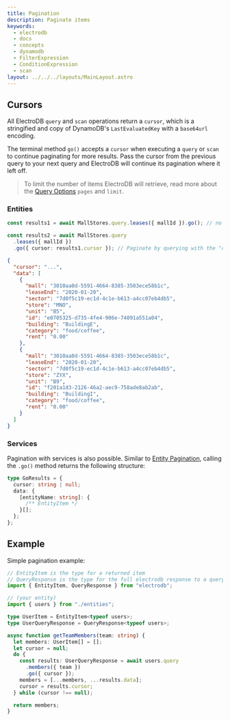 ```yaml
---
title: Pagination
description: Paginate items
keywords:
  - electrodb
  - docs
  - concepts
  - dynamodb
  - FilterExpression
  - ConditionExpression
  - scan
layout: ../../../layouts/MainLayout.astro
---
```



<ExampleSetup />

## Cursors

All ElectroDB `query` and `scan` operations return a `cursor`, which is a stringified and copy of DynamoDB's `LastEvaluatedKey` with a `base64url` encoding.

The terminal method `go()` accepts a `cursor` when executing a `query` or `scan` to continue paginating for more results. Pass the cursor from the previous query to your next query and ElectroDB will continue its pagination where it left off.

> To limit the number of items ElectroDB will retrieve, read more about the [Query Options](/en/core-concepts/executing-queries/#execution-options) `pages` and `limit`.

### Entities

```typescript
const results1 = await MallStores.query.leases({ mallId }).go(); // no "cursor" passed to `.go()`

const results2 = await MallStores.query
  .leases({ mallId })
  .go({ cursor: results1.cursor }); // Paginate by querying with the "cursor" from your first query
```

```json results2
{
  "cursor": "...",
  "data": [
    {
      "mall": "3010aa0d-5591-4664-8385-3503ece58b1c",
      "leaseEnd": "2020-01-20",
      "sector": "7d0f5c19-ec1d-4c1e-b613-a4cc07eb4db5",
      "store": "MNO",
      "unit": "B5",
      "id": "e0705325-d735-4fe4-906e-74091a551a04",
      "building": "BuildingE",
      "category": "food/coffee",
      "rent": "0.00"
    },
    {
      "mall": "3010aa0d-5591-4664-8385-3503ece58b1c",
      "leaseEnd": "2020-01-20",
      "sector": "7d0f5c19-ec1d-4c1e-b613-a4cc07eb4db5",
      "store": "ZYX",
      "unit": "B9",
      "id": "f201a1d3-2126-46a2-aec9-758ade8ab2ab",
      "building": "BuildingI",
      "category": "food/coffee",
      "rent": "0.00"
    }
  ]
}
```

### Services

Pagination with services is also possible. Similar to [Entity Pagination](#entity-pagination), calling the `.go()` method returns the following structure:

```typescript
type GoResults = {
  cursor: string | null;
  data: {
    [entityName: string]: {
      /** EntityItem */
    }[];
  };
};
```

## Example

Simple pagination example:

```typescript
// EntityItem is the type for a returned item
// QueryResponse is the type for the full electrodb response to a query
import { EntityItem, QueryResponse } from "electrodb";

// (your entity)
import { users } from "./entities";

type UserItem = EntityItem<typeof users>;
type UserQueryResponse = QueryResponse<typeof users>;

async function getTeamMembers(team: string) {
  let members: UserItem[] = [];
  let cursor = null;
  do {
    const results: UserQueryResponse = await users.query
      .members({ team })
      .go({ cursor });
    members = [...members, ...results.data];
    cursor = results.cursor;
  } while (cursor !== null);

  return members;
}
```
